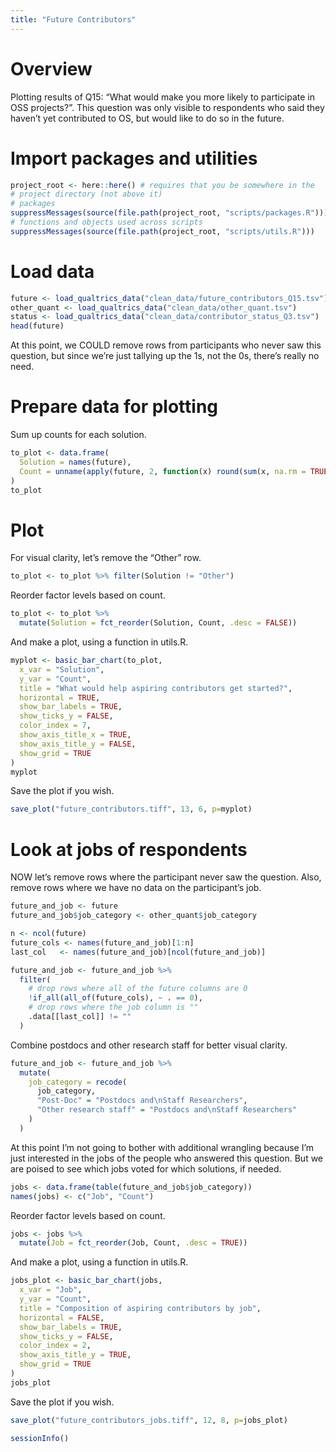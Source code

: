 ```yaml
---
title: "Future Contributors"
---
```


# Overview

Plotting results of Q15: "What would make you more likely to participate in OSS projects?". This question was only visible to respondents who said they haven't yet contributed to OS, but would like to do so in the future.

# Import packages and utilities

```r
project_root <- here::here() # requires that you be somewhere in the
# project directory (not above it)
# packages
suppressMessages(source(file.path(project_root, "scripts/packages.R")))
# functions and objects used across scripts
suppressMessages(source(file.path(project_root, "scripts/utils.R")))
```

# Load data
```r
future <- load_qualtrics_data("clean_data/future_contributors_Q15.tsv")
other_quant <- load_qualtrics_data("clean_data/other_quant.tsv")
status <- load_qualtrics_data("clean_data/contributor_status_Q3.tsv")
head(future)
```

At this point, we COULD remove rows from participants who never saw this question, but since we're just tallying up the 1s, not the 0s, there's really no need.

# Prepare data for plotting
Sum up counts for each solution.
```r
to_plot <- data.frame(
  Solution = names(future),
  Count = unname(apply(future, 2, function(x) round(sum(x, na.rm = TRUE))))
)
to_plot
```

# Plot
For visual clarity, let's remove the "Other" row.
```r
to_plot <- to_plot %>% filter(Solution != "Other")
```

Reorder factor levels based on count.
```r
to_plot <- to_plot %>%
  mutate(Solution = fct_reorder(Solution, Count, .desc = FALSE))
```

And make a plot, using a function in utils.R.
```r
myplot <- basic_bar_chart(to_plot,
  x_var = "Solution",
  y_var = "Count",
  title = "What would help aspiring contributors get started?",
  horizontal = TRUE,
  show_bar_labels = TRUE,
  show_ticks_y = FALSE,
  color_index = 7,
  show_axis_title_x = TRUE,
  show_axis_title_y = FALSE,
  show_grid = TRUE
)
myplot
```

Save the plot if you wish.
```r
save_plot("future_contributors.tiff", 13, 6, p=myplot)
```

# Look at jobs of respondents
NOW let's remove rows where the participant never saw the question. Also, remove rows where we have no data on the participant's job.
```r
future_and_job <- future
future_and_job$job_category <- other_quant$job_category

n <- ncol(future)
future_cols <- names(future_and_job)[1:n]
last_col   <- names(future_and_job)[ncol(future_and_job)]

future_and_job <- future_and_job %>%
  filter(
    # drop rows where all of the future columns are 0
    !if_all(all_of(future_cols), ~ . == 0),
    # drop rows where the job column is ""
    .data[[last_col]] != ""
  )
```

Combine postdocs and other research staff for better visual clarity.
```r
future_and_job <- future_and_job %>%
  mutate(
    job_category = recode(
      job_category,
      "Post-Doc" = "Postdocs and\nStaff Researchers",
      "Other research staff" = "Postdocs and\nStaff Researchers"
    )
  )
```

At this point I'm not going to bother with additional wrangling because I'm just interested in the jobs of the people who answered this question. But we are poised to see which jobs voted for which solutions, if needed.
```r
jobs <- data.frame(table(future_and_job$job_category))
names(jobs) <- c("Job", "Count")
```

Reorder factor levels based on count.
```r
jobs <- jobs %>%
  mutate(Job = fct_reorder(Job, Count, .desc = TRUE))
```

And make a plot, using a function in utils.R.
```r
jobs_plot <- basic_bar_chart(jobs,
  x_var = "Job",
  y_var = "Count",
  title = "Composition of aspiring contributors by job",
  horizontal = FALSE,
  show_bar_labels = TRUE,
  show_ticks_y = FALSE,
  color_index = 2,
  show_axis_title_y = TRUE,
  show_grid = TRUE
)
jobs_plot
```

Save the plot if you wish.
```r
save_plot("future_contributors_jobs.tiff", 12, 8, p=jobs_plot)
```


```r
sessionInfo()
```